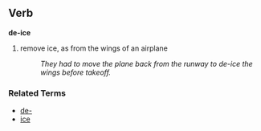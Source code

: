 ==Verb==
'''de-ice'''

# remove ice, as from the wings of an airplane
#: ''They had to move the plane back from the runway to de-ice the wings before takeoff.''

===Related Terms===
*[[de-]]
*[[ice]]